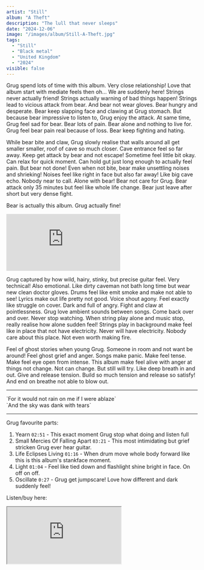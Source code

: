 ```yaml
---
artist: "Still"
album: "A Theft"
description: "The lull that never sleeps"
date: "2024-12-06"
image: "/images/album/Still-A-Theft.jpg"
tags:
  - "Still"
  - "Black metal"
  - "United Kingdom"
  - "2024"
visible: false
---
```


Grug spend lots of time with this album. Very close relationship! Love that album start with mediate feels then oh... We are suddenly here! Strings never actually friend! Strings actually warning of bad things happen! Strings lead to vicious attack from bear. And bear not wear gloves. Bear hungry and desperate. Bear keep slapping face and clawing at Grug stomach. But because bear impressive to listen to, Grug enjoy the attack. At same time, Grug feel sad for bear. Bear lots of pain. Bear alone and nothing to live for. Grug feel bear pain real because of loss. Bear keep fighting and hating.

While bear bite and claw, Grug slowly realise that walls around all get smaller smaller, roof of cave so much closer. Cave entrance feel so far away. Keep get attack by bear and not escape!
Sometime feel little bit okay. Can relax for quick moment. Can hold gut just long enough to actually feel pain. But bear not done!
Even when not bite, bear make unsettling noises and shrieking! Noises feel like right in face but also far away! Like big cave echo. Nobody near to call. Alone with bear! Bear not care for Grug. Bear attack only 35 minutes but feel like whole life change. Bear just leave after short but very dense fight.

Bear is actually this album. Grug actually fine!

<div class="embed-container">
  <iframe
    class="embed-video"
    src="https://www.youtube-nocookie.com/embed/ycqtYwhDq1I?si=laCE7QfLyie9JemR"
    frameborder="0"
    allow="accelerometer; autoplay; clipboard-write; encrypted-media; gyroscope; picture-in-picture; web-share"
    referrerpolicy="strict-origin-when-cross-origin"
    allowfullscreen></iframe>
</div>

Grug captured by how wild, hairy, stinky, but precise guitar feel. Very technical! Also emotional. Like dirty caveman not bath long time but wear new clean doctor gloves.
Drums feel like emit smoke and make not able to see! Lyrics make out life pretty not good. Voice shout agony. Feel exactly like struggle on cover. Dark and full of angry. Fight and claw at pointlessness. Grug love ambient sounds between songs. Come back over and over. Never stop watching. When string play alone and music stop, really realise how alone sudden feel! Strings play in background make feel like in place that not have electricity. Never will have electricity. Nobody care about this place. Not even worth making fire.

Feel of ghost stories when young Grug. Someone in room and not want be around! Feel ghost grief and anger.
Songs make panic. Make feel tense. Make feel eye open from intense. This album make feel alive with anger at things not change. Not can change. But still will try. Like deep breath in and out. Give and release tension. Build so much tension and release so satisfy! And end on breathe not able to blow out.

---

<div className="text-center">
  `For it would not rain on me if I were ablaze` <br />
  `And the sky was dank with tears` <br />
</div>

---

Grug favourite parts:

1. Yearn `02:51` - This exact moment Grug stop what doing and listen full
1. Small Mercies Of Falling Apart `03:21` - This most intimidating but grief stricken Grug ever hear guitar.
1. Life Eclipses Living `01:16` - When drum move whole body forward like this is this album's stankface moment.
1. Light `01:04` - Feel like tied down and flashlight shine bright in face. On off on off.
1. Oscillate `0:27` - Grug get jumpscare! Love how different and dark suddenly feel!

Listen/buy here:

<iframe
  style={{ border: "0", width: "350px", height: "720px" }}
  src="https://bandcamp.com/EmbeddedPlayer/album=357160604/size=large/bgcol=333333/linkcol=ffffff/transparent=true/"
  seamless>
  <a href="https://wearestillaband.bandcamp.com/album/a-theft">
    A Theft by Still
  </a>
</iframe>
